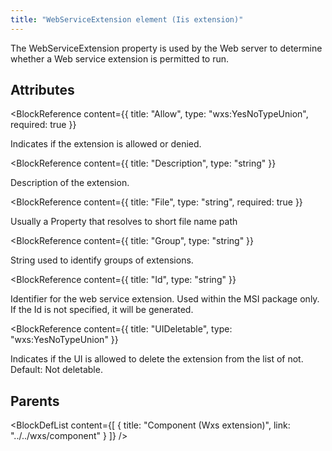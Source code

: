 ```yaml
---
title: "WebServiceExtension element (Iis extension)"
---
```



The WebServiceExtension property is used by the Web server to determine whether a Web service extension is permitted to run.


## Attributes

<BlockWrapper>

  <BlockReference
    content={{
      title: "Allow",
      type: "wxs:YesNoTypeUnion",
      required: true
    }}
  >
  Indicates if the extension is allowed or denied.
  </BlockReference>

  <BlockReference
    content={{
      title: "Description",
      type: "string"
    }}
  >
  Description of the extension.
  </BlockReference>

  <BlockReference
    content={{
      title: "File",
      type: "string",
      required: true
    }}
  >
  Usually a Property that resolves to short file name path
  </BlockReference>

  <BlockReference
    content={{
      title: "Group",
      type: "string"
    }}
  >
  String used to identify groups of extensions.
  </BlockReference>

  <BlockReference
    content={{
      title: "Id",
      type: "string"
    }}
  >
  Identifier for the web service extension. Used within the MSI package only. If the Id is not specified, it will be generated.
  </BlockReference>

  <BlockReference
    content={{
      title: "UIDeletable",
      type: "wxs:YesNoTypeUnion"
    }}
  >
  Indicates if the UI is allowed to delete the extension from the list of not. Default: Not deletable.
  </BlockReference>

</BlockWrapper>


## Parents

<BlockDefList content={[
    {
      title: "Component (Wxs extension)",
      link: "../../wxs/component"
    }
  ]}
/>